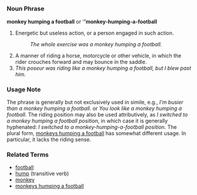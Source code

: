 =={{en}}==

===Noun Phrase===
'''monkey humping a football''' or '''''monkey-humping-a-football'''

# Energetic but useless action, or a person engaged in such action.
#: ''The whole exercise was a monkey humping a football.''
# A manner of riding a horse, motorcycle or other vehicle, in which the rider crouches forward and may bounce in the saddle.
# ''This poseur was riding like a monkey humping a football, but I blew past him.''

===Usage Note===
The phrase is generally but not exclusively used in simile, e.g.,  ''I'm busier than a monkey humping a football.'' or ''You look like a monkey humping a football.'' The riding position may also be used attributively, as ''I switched to a monkey humping a football position'', in which case it is generally hyphenated: ''I switched to a monkey-humping-a-football position.''  The plural form, [[monkeys humping a football]] has somewhat different usage.  In particular, it lacks the riding sense.

===Related Terms===
*[[football]]
*[[hump]] (transitive verb)
*[[monkey]]
*[[monkeys humping a football]]